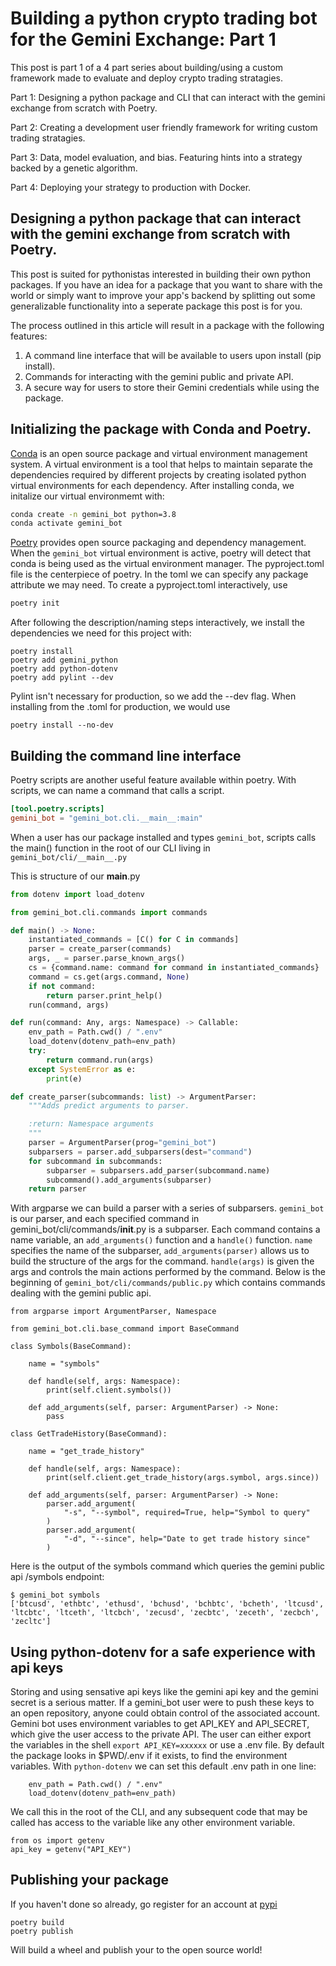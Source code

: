 
<div className={styles["Welcome"]}>

# Building a python crypto trading bot for the Gemini Exchange: Part 1

This post is part 1 of a 4 part series about building/using a custom framework made to evaluate and deploy crypto trading stratagies.

Part 1: Designing a python package and CLI that can interact with the gemini exchange from scratch with Poetry.

Part 2: Creating a development user friendly framework for writing custom trading stratagies.

Part 3: Data, model evaluation, and bias. Featuring hints into a strategy backed by a genetic algorithm.

Part 4: Deploying your strategy to production with Docker.


## Designing a python package that can interact with the gemini exchange from scratch with Poetry.

This post is suited for pythonistas interested in building their own python packages. If you have an idea 
for a package that you want to share with the world or simply want to improve your app's backend by splitting out 
some generalizable functionality into a seperate package this post is for you.


The process outlined in this article will result in a package with the following features:
1. A command line interface that will be available to users upon install (pip install). 
2. Commands for interacting with the gemini public and private API.
3. A secure way for users to store their Gemini credentials while using the package.

## Initializing the package with Conda and Poetry.

[Conda](https://docs.conda.io/en/latest/) is an open source package and virtual environment management system. 
A virtual environment is a tool that helps to maintain separate the 
dependencies required by different projects by creating isolated python virtual environments for each dependency. 
After installing conda, we initalize our virtual environmemt with:
```bash
conda create -n gemini_bot python=3.8
conda activate gemini_bot
```

[Poetry](https://python-poetry.org) provides open source packaging and dependency management. When the `gemini_bot` 
virtual environment is active, poetry will detect that conda is being used as the virtual environment manager.
The pyproject.toml file is the centerpiece of poetry. In the toml we can specify any package attribute we may need.
To create a pyproject.toml interactively, use
```bash
poetry init
```
After following the description/naming steps interactively, we install the dependencies we need for this project with:
```
poetry install
poetry add gemini_python
poetry add python-dotenv
poetry add pylint --dev 
```
Pylint isn't necessary for production, so we add the --dev flag.
When installing from the .toml for production, we would use 
```
poetry install --no-dev
```

## Building the command line interface

Poetry scripts are another useful feature available within poetry.
With scripts, we can name a command that calls a script.
```toml
[tool.poetry.scripts]
gemini_bot = "gemini_bot.cli.__main__:main"
```
When a user has our package installed and types `gemini_bot`, scripts calls
the main() function in the root of our CLI living in `gemini_bot/cli/__main__.py`

This is structure of our __main__.py
```python
from dotenv import load_dotenv

from gemini_bot.cli.commands import commands

def main() -> None:
    instantiated_commands = [C() for C in commands]
    parser = create_parser(commands)
    args, _ = parser.parse_known_args()
    cs = {command.name: command for command in instantiated_commands}
    command = cs.get(args.command, None)
    if not command:
        return parser.print_help()
    run(command, args)

def run(command: Any, args: Namespace) -> Callable:
    env_path = Path.cwd() / ".env"
    load_dotenv(dotenv_path=env_path)
    try:
        return command.run(args)
    except SystemError as e:
        print(e)

def create_parser(subcommands: list) -> ArgumentParser:
    """Adds predict arguments to parser.

    :return: Namespace arguments
    """
    parser = ArgumentParser(prog="gemini_bot")
    subparsers = parser.add_subparsers(dest="command")
    for subcommand in subcommands:
        subparser = subparsers.add_parser(subcommand.name)
        subcommand().add_arguments(subparser)
    return parser
```

With argparse we can build a parser with a series of subparsers. `gemini_bot` is our parser, and each specified command 
in gemini_bot/cli/commands/__init__.py is a subparser. Each command contains a name variable, an `add_arguments()` function and a `handle()` function.
`name` specifies the name of the subparser, `add_arguments(parser)` allows us to build the structure of the args for the command. `handle(args)` 
is given the args and controls the main actions performed by the command. Below is the beginning of `gemini_bot/cli/commands/public.py` which contains commands
dealing with the gemini public api. 

```
from argparse import ArgumentParser, Namespace

from gemini_bot.cli.base_command import BaseCommand

class Symbols(BaseCommand):

    name = "symbols"

    def handle(self, args: Namespace):
        print(self.client.symbols())

    def add_arguments(self, parser: ArgumentParser) -> None:
        pass

class GetTradeHistory(BaseCommand):

    name = "get_trade_history"

    def handle(self, args: Namespace):
        print(self.client.get_trade_history(args.symbol, args.since))

    def add_arguments(self, parser: ArgumentParser) -> None:
        parser.add_argument(
            "-s", "--symbol", required=True, help="Symbol to query"
        )
        parser.add_argument(
            "-d", "--since", help="Date to get trade history since"
        )
```

Here is the output of the symbols command which queries the gemini public api /symbols endpoint:
```
$ gemini_bot symbols
['btcusd', 'ethbtc', 'ethusd', 'bchusd', 'bchbtc', 'bcheth', 'ltcusd', 'ltcbtc', 'ltceth', 'ltcbch', 'zecusd', 'zecbtc', 'zeceth', 'zecbch', 'zecltc']
```



## Using python-dotenv for a safe experience with api keys

Storing and using sensative api keys like the gemini api key and the gemini secret is a serious matter.
If a gemini_bot user were to push these keys to an open repository, anyone could obtain control of the associated account.
Gemini bot uses environment variables to get API_KEY and API_SECRET, which give the user access to the private API.
The user can either export the variables in the shell `export API_KEY=xxxxxx` or use a .env file. By default the package
looks in $PWD/.env if it exists, to find the environment variables.  With `python-dotenv` we can set this default .env path in one line:
```
    env_path = Path.cwd() / ".env"
    load_dotenv(dotenv_path=env_path)
```
We call this in the root of the CLI, and any subsequent code that may be called has access to the variable like any other environment variable.
```
from os import getenv
api_key = getenv("API_KEY")
```

## Publishing your package

If you haven't done so already, go register for an account at [pypi](https://pypi.org/account/register/)
```
poetry build
poetry publish
```
Will build a wheel and publish your to the open source world!

</div>